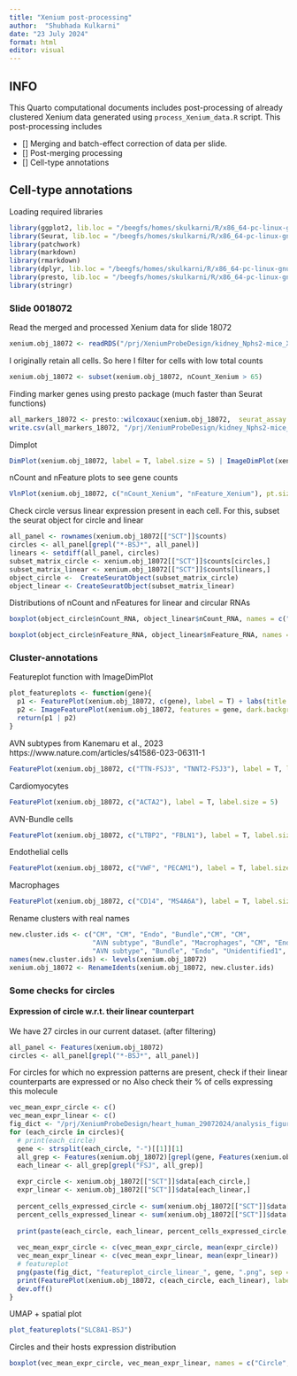 ```yaml
---
title: "Xenium post-processing"
author:  "Shubhada Kulkarni"
date: "23 July 2024"
format: html
editor: visual
---
```


## INFO

This Quarto computational documents includes post-processing of already clustered Xenium data generated using `process_Xenium_data.R` script. This post-processing includes

-   \[\] Merging and batch-effect correction of data per slide.
-   \[\] Post-merging processing
-   \[\] Cell-type annotations

## Cell-type annotations

Loading required libraries
```r
library(ggplot2, lib.loc = "/beegfs/homes/skulkarni/R/x86_64-pc-linux-gnu-library/4.3")
library(Seurat, lib.loc = "/beegfs/homes/skulkarni/R/x86_64-pc-linux-gnu-library/4.3")
library(patchwork)
library(markdown)
library(rmarkdown)
library(dplyr, lib.loc = "/beegfs/homes/skulkarni/R/x86_64-pc-linux-gnu-library/4.3")
library(presto, lib.loc = "/beegfs/homes/skulkarni/R/x86_64-pc-linux-gnu-library/4.3")
library(stringr)
```

### Slide 0018072
Read the merged and processed Xenium data for slide 18072
```r
xenium.obj_18072 <- readRDS("/prj/XeniumProbeDesign/kidney_Nphs2-mice_Xenium_Martin/xenium_objects_R/0018072_merged_processed.rds")
```

I originally retain all cells. So here I filter for cells with low total counts
```r
xenium.obj_18072 <- subset(xenium.obj_18072, nCount_Xenium > 65)
```

Finding marker genes using presto package (much faster than Seurat functions)
```r
all_markers_18072 <- presto::wilcoxauc(xenium.obj_18072,  seurat_assay = "SCT", group_by = "seurat_clusters")
write.csv(all_markers_18072, "/prj/XeniumProbeDesign/kidney_Nphs2-mice_Xenium_Martin/xenium_objects_R/0018072_merged_markergenes.csv", quote = F)
```

Dimplot
```r
DimPlot(xenium.obj_18072, label = T, label.size = 5) | ImageDimPlot(xenium.obj_18072)
```

nCount and nFeature plots to see gene counts
```r
VlnPlot(xenium.obj_18072, c("nCount_Xenium", "nFeature_Xenium"), pt.size = 0)
```

Check circle versus linear expression present in each cell. For this, subset the seurat object for circle and linear
```r
all_panel <- rownames(xenium.obj_18072[["SCT"]]$counts)
circles <- all_panel[grepl("*-BSJ*", all_panel)]
linears <- setdiff(all_panel, circles)
subset_matrix_circle <- xenium.obj_18072[["SCT"]]$counts[circles,]
subset_matrix_linear <- xenium.obj_18072[["SCT"]]$counts[linears,]
object_circle <-  CreateSeuratObject(subset_matrix_circle)
object_linear <- CreateSeuratObject(subset_matrix_linear)
```

Distributions of nCount and nFeatures for linear and circular RNAs
```r
boxplot(object_circle$nCount_RNA, object_linear$nCount_RNA, names = c("Circle", "Linear"), col = c("red","blue"), main = "Total counts per cell")

boxplot(object_circle$nFeature_RNA, object_linear$nFeature_RNA, names = c("Circle", "Linear"), col = c("red","blue"), main = "#RNA molecules per cell")
```

### Cluster-annotations
Featureplot function with ImageDimPlot 
```r
plot_featureplots <- function(gene){
  p1 <- FeaturePlot(xenium.obj_18072, c(gene), label = T) + labs(title = "On UMAP Level")
  p2 <- ImageFeaturePlot(xenium.obj_18072, features = gene, dark.background = F) + labs(title = "On Spatial Level")
  return(p1 | p2)
}
```

AVN subtypes from Kanemaru et al., 2023 https://www.nature.com/articles/s41586-023-06311-1 
```r
FeaturePlot(xenium.obj_18072, c("TTN-FSJ3", "TNNT2-FSJ3"), label = T, label.size = 5)
```

Cardiomyocytes
```r
FeaturePlot(xenium.obj_18072, c("ACTA2"), label = T, label.size = 5)
```

AVN-Bundle cells
```r
FeaturePlot(xenium.obj_18072, c("LTBP2", "FBLN1"), label = T, label.size = 5)
```

Endothelial cells
```r
FeaturePlot(xenium.obj_18072, c("VWF", "PECAM1"), label = T, label.size = 5)
```

Macrophages
```r
FeaturePlot(xenium.obj_18072, c("CD14", "MS4A6A"), label = T, label.size = 5)
```

Rename clusters with real names
```r
new.cluster.ids <- c("CM", "CM", "Endo", "Bundle","CM", "CM",
                     "AVN subtype", "Bundle", "Macrophages", "CM", "Endo", "Endo",
                     "AVN subtype", "Bundle", "Endo", "Unidentified1", "Unidentified2", "Unidentified3")
names(new.cluster.ids) <- levels(xenium.obj_18072)
xenium.obj_18072 <- RenameIdents(xenium.obj_18072, new.cluster.ids)
```

### Some checks for circles
#### Expression of circle w.r.t. their linear counterpart
We have 27 circles in our current dataset. (after filtering)
```r
all_panel <- Features(xenium.obj_18072)
circles <- all_panel[grepl("*-BSJ*", all_panel)]
```

For circles for which no expression patterns are present, check if their linear counterparts are expressed or no
Also check their % of cells expressing this molecule
```r
vec_mean_expr_circle <- c()
vec_mean_expr_linear <- c()
fig_dict <- "/prj/XeniumProbeDesign/heart_human_29072024/analysis_figures/"
for (each_circle in circles){
  # print(each_circle)
  gene <- strsplit(each_circle, "-")[[1]][1]
  all_grep <- Features(xenium.obj_18072)[grepl(gene, Features(xenium.obj_18072))]
  each_linear <- all_grep[grepl("FSJ", all_grep)]
  
  expr_circle <- xenium.obj_18072[["SCT"]]$data[each_circle,]
  expr_linear <- xenium.obj_18072[["SCT"]]$data[each_linear,]
  
  percent_cells_expressed_circle <- sum(xenium.obj_18072[["SCT"]]$data[each_circle,] > 0)/length(Cells(xenium.obj_18072))*100
  percent_cells_expressed_linear <- sum(xenium.obj_18072[["SCT"]]$data[each_linear,] > 0)/length(Cells(xenium.obj_18072))*100
  
  print(paste(each_circle, each_linear, percent_cells_expressed_circle, percent_cells_expressed_linear, mean(expr_circle), mean(expr_linear), max(expr_circle), max(expr_linear), as.vector(cor.test(expr_circle, expr_linear)$estimate)))
  
  vec_mean_expr_circle <- c(vec_mean_expr_circle, mean(expr_circle))
  vec_mean_expr_linear <- c(vec_mean_expr_linear, mean(expr_linear))
  # featureplot
  png(paste(fig_dict, "featureplot_circle_linear_", gene, ".png", sep = ""), width = 1000, height = 600)
  print(FeaturePlot(xenium.obj_18072, c(each_circle, each_linear), label = T, pt.size = 1)) #, order=T)
  dev.off()
}
```

<!-- Among these, only a few circles seem to have higher expressions -->
<!-- ```{r fig.align='center'} -->
<!-- VlnPlot(xenium.obj_18072, c("SLC8A1-BSJ"), group.by = "seurat_clusters", pt.size = 0, combine = F) -->
<!-- ``` -->

UMAP + spatial plot
```r
plot_featureplots("SLC8A1-BSJ")
```

Circles and their hosts expression distribution
```r
boxplot(vec_mean_expr_circle, vec_mean_expr_linear, names = c("Circle", "Linear"), col = c("red","blue"))
```

